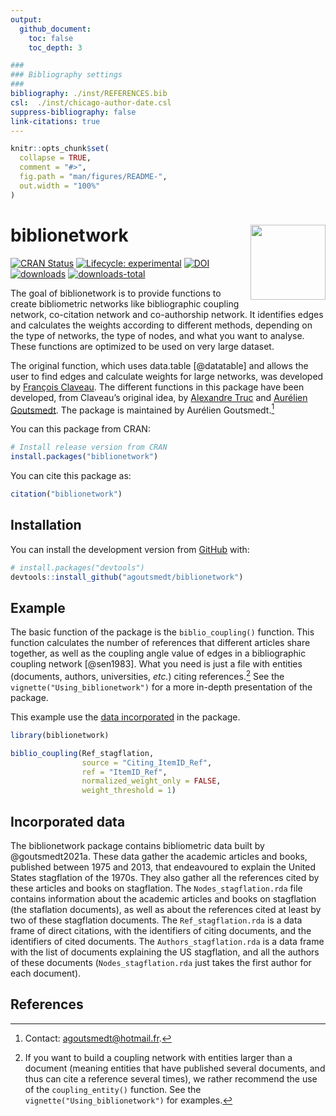 ```yaml
---
output: 
  github_document:
    toc: false
    toc_depth: 3

###
### Bibliography settings
###
bibliography: ./inst/REFERENCES.bib
csl:  ./inst/chicago-author-date.csl
suppress-bibliography: false
link-citations: true
---
```


<!-- README.md is generated from README.Rmd. Please edit that file -->

```r
knitr::opts_chunk$set(
  collapse = TRUE,
  comment = "#>",
  fig.path = "man/figures/README-",
  out.width = "100%"
)

```

# biblionetwork <img src="man/figures/logo.png" align="right" alt="" width="120" />

<!-- badges: start -->
[![CRAN Status](https://www.r-pkg.org/badges/version-last-release/biblionetwork)](https://cran.r-project.org/package=biblionetwork)
[![Lifecycle: experimental](https://img.shields.io/badge/lifecycle-experimental-orange.svg)](https://lifecycle.r-lib.org/articles/stages.html#experimental)
[![DOI](https://zenodo.org/badge/DOI/10.5281/zenodo.7677369.svg)](https://doi.org/10.5281/zenodo.7677369)
[![downloads](https://cranlogs.r-pkg.org/badges/biblionetwork)](https://cran.r-project.org/package=biblionetwork)
[![downloads-total](https://cranlogs.r-pkg.org/badges/grand-total/biblionetwork)](https://cran.r-project.org/package=biblionetwork)
<!-- badges: end -->

The goal of biblionetwork is to provide functions to create bibliometric networks like bibliographic coupling network, co-citation network and co-authorship network. It identifies edges and calculates the weights according to different methods, depending on the type of networks, the type of nodes, and what you want to analyse. These functions are optimized to be used on very large dataset.

The original function, which uses data.table [@datatable] and allows the user to find edges and calculate weights for large networks, was developed by [François Claveau](https://www.usherbrooke.ca/philosophie/nous-joindre/personnel-enseignant/claveau-francois/). The different functions in this package have been developed, from Claveau's original idea, by [Alexandre Truc](https://sites.google.com/view/alexandre-truc/home-and-contact) and [Aurélien Goutsmedt](https://aurelien-goutsmedt.com/). The package is maintained by Aurélien Goutsmedt.^[Contact: [agoutsmedt@hotmail.fr](mailto:agoutsmedt@hotmail.fr).]

You can this package from CRAN:
```r
# Install release version from CRAN
install.packages("biblionetwork")
```

You can cite this package as:
```r
citation("biblionetwork")
```


## Installation

You can install the development version from [GitHub](https://github.com/) with:

``` r
# install.packages("devtools")
devtools::install_github("agoutsmedt/biblionetwork")
```

## Example

The basic function of the package is the `biblio_coupling()` function. This function calculates the number of references that different articles share together, as well as the coupling angle value of edges in a bibliographic coupling network [@sen1983]. What you need is just a file with entities (documents, authors, universities, _etc._) citing references.^[If you want to build a coupling network with entities larger than a document (meaning entities that have published several documents, and thus can cite a reference several times), we rather recommend the use of the `coupling_entity()` function. See the `vignette("Using_biblionetwork")` for examples.] See the `vignette("Using_biblionetwork")` for a more in-depth presentation of the package. 

This example use the [data incorporated][Incorporated data] in the package.

```r
library(biblionetwork)

biblio_coupling(Ref_stagflation, 
                source = "Citing_ItemID_Ref", 
                ref = "ItemID_Ref", 
                normalized_weight_only = FALSE, 
                weight_threshold = 1)

```


## Incorporated data

The biblionetwork package contains bibliometric data built by @goutsmedt2021a. These data gather the academic articles and books, published between 1975 and 2013, that endeavoured to explain the United States stagflation of the 1970s. They also gather all the references cited by these articles and books on stagflation. The `Nodes_stagflation.rda` file contains information about the academic articles and books on stagflation (the staflation documents), as well as about the references cited at least by two of these stagflation documents. The `Ref_stagflation.rda` is a data frame of direct citations, with the identifiers of citing documents, and the identifiers of cited documents. The `Authors_stagflation.rda` is a data frame with the list of documents explaining the US stagflation, and all the authors of these documents (`Nodes_stagflation.rda` just takes the first author for each document).

## References
